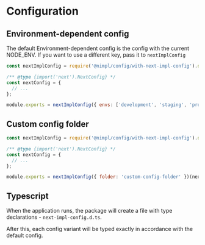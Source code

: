 # Configuration

## Environment-dependent config

The default Environment-dependent config is the config with the current NODE_ENV. If you want to use a different key, pass it to `nextImplConfig`

```js filename="next.config.js"
const nextImplConfig = require('@nimpl/config/with-next-impl-config').default;

/** @type {import('next').NextConfig} */
const nextConfig = {
  // ...
};

module.exports = nextImplConfig({ envs: ['development', 'staging', 'production'], targetEnv: process.env.MY_CUSTOM_ENV })(nextConfig);
```

## Custom config folder

```js filename="next.config.js"
const nextImplConfig = require('@nimpl/config/with-next-impl-config').default;

/** @type {import('next').NextConfig} */
const nextConfig = {
  // ...
};

module.exports = nextImplConfig({ folder: 'custom-config-folder' })(nextConfig);
```

## Typescript

When the application runs, the package will create a file with type declarations - `next-impl-config.d.ts`.

After this, each config variant will be typed exactly in accordance with the default config.